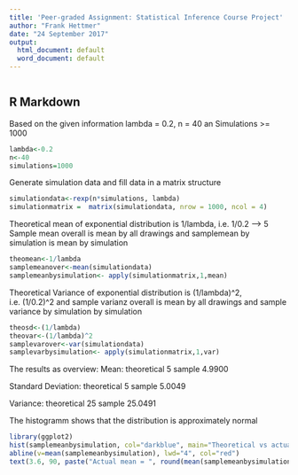 ---
title: 'Peer-graded Assignment: Statistical Inference Course Project'
author: "Frank Hettmer"
date: "24 September 2017"
output:
  html_document: default
  word_document: default
---

```{r setup, include=FALSE}

```


## R Markdown

Based on the given information lambda = 0.2, n = 40 an Simulations >= 1000

```{r}

lambda<-0.2
n<-40
simulations=1000
```

Generate simulation data and fill data in a matrix structure

```{r}

simulationdata<-rexp(n*simulations, lambda)
simulationmatrix =  matrix(simulationdata, nrow = 1000, ncol = 4)
```
Theoretical mean of exponential distribution is 1/lambda, i.e. 1/0.2 --> 5
Sample mean overall is mean by all drawings and samplemean by simulation is mean by simulation

```{r}

theomean<-1/lambda
samplemeanover<-mean(simulationdata)
samplemeanbysimulation<- apply(simulationmatrix,1,mean)
```

Theoretical Variance of exponential distribution is (1/lambda)^2, i.e. (1/0.2)^2 and sample varianz overall is mean by all drawings and sample variance by simulation by simulation

```{r}

theosd<-(1/lambda)
theovar<-(1/lambda)^2
samplevarover<-var(simulationdata)
samplevarbysimulation<- apply(simulationmatrix,1,var)
```

The results as overview:
Mean: theoretical   5 sample        4.9900

Standard Deviation: theoretical   5 sample        5.0049

Variance: theoretical   25 sample        25.0491

The histogramm shows that the distribution is approximately normal

```{r}
library(ggplot2)
hist(samplemeanbysimulation, col="darkblue", main="Theoretical vs actual mean for rexp()", breaks=20)
abline(v=mean(samplemeanbysimulation), lwd="4", col="red")
text(3.6, 90, paste("Actual mean = ", round(mean(samplemeanbysimulation),2), "\n Theoretical mean = 5" ), col="red")
```

